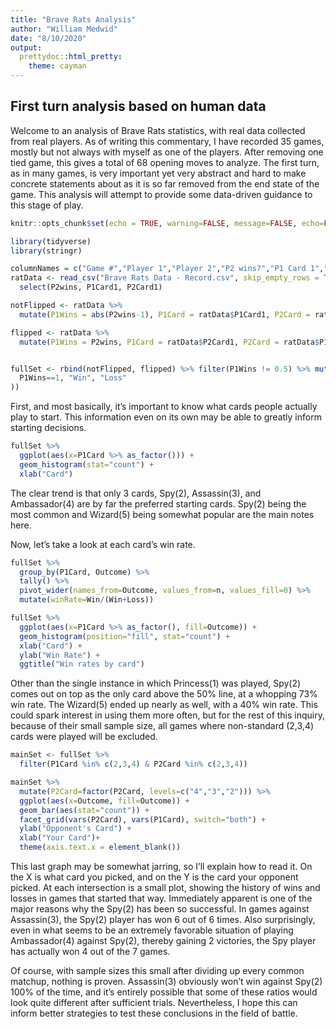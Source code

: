 ```yaml
---
title: "Brave Rats Analysis"
author: "William Medwid"
date: "8/10/2020"
output:
  prettydoc::html_pretty:
    theme: cayman
---
```



## First turn analysis based on human data

Welcome to an analysis of Brave Rats statistics, with real data collected from real players. As of writing this commentary, I have recorded 35 games, mostly but not always with myself as one of the players. After removing one tied game, this gives a total of 68 opening moves to analyze. The first turn, as in many games, is very important yet very abstract and hard to make concrete statements about as it is so far removed from the end state of the game. This analysis will attempt to provide some data-driven guidance to this stage of play.

```r
knitr::opts_chunk$set(echo = TRUE, warning=FALSE, message=FALSE, echo=FALSE)
```

```r
library(tidyverse)
library(stringr)
```

```r
columnNames = c("Game #","Player 1","Player 2","P2 wins?","P1 Card 1","P2 Card 1","P1 Card 2","P2 Card 2","P1 Card 3","P2 Card 3","P1 Card 4","P2 Card 4","P1 Card 5","P2 Card 5","P1 Card 6","P2 Card 6","P1 Card 7","P2 Card 7","P1 Card 8","P2 Card 8") %>% str_replace_all("[ #?]", "")
ratData <- read_csv("Brave Rats Data - Record.csv", skip_empty_rows = TRUE, col_names = columnNames, skip=1)%>% 
  select(P2wins, P1Card1, P2Card1)
```

```r
notFlipped <- ratData %>% 
  mutate(P1Wins = abs(P2wins-1), P1Card = ratData$P1Card1, P2Card = ratData$P2Card1) %>% select(P1Wins, P1Card, P2Card)

flipped <- ratData %>% 
  mutate(P1Wins = P2wins, P1Card = ratData$P2Card1, P2Card = ratData$P1Card1) %>% select(P1Wins, P1Card, P2Card)


fullSet <- rbind(notFlipped, flipped) %>% filter(P1Wins != 0.5) %>% mutate(Outcome = ifelse(
  P1Wins==1, "Win", "Loss"
))
```

First, and most basically, it's important to know what cards people actually play to start. This information even on its own may be able to greatly inform starting decisions.

```r
fullSet %>% 
  ggplot(aes(x=P1Card %>% as_factor())) +
  geom_histogram(stat="count") +
  xlab("Card")
```

The clear trend is that only 3 cards, Spy(2), Assassin(3), and Ambassador(4) are by far the preferred starting cards. Spy(2) being the most common and Wizard(5) being somewhat popular are the main notes here. 

Now, let's take a look at each card's win rate.

```r
fullSet %>% 
  group_by(P1Card, Outcome) %>% 
  tally() %>% 
  pivot_wider(names_from=Outcome, values_from=n, values_fill=0) %>% 
  mutate(winRate=Win/(Win+Loss))
```

```r
fullSet %>% 
  ggplot(aes(x=P1Card %>% as_factor(), fill=Outcome)) +
  geom_histogram(position="fill", stat="count") +
  xlab("Card") +
  ylab("Win Rate") +
  ggtitle("Win rates by card")
```

Other than the single instance in which Princess(1) was played, Spy(2) comes out on top as the only card above the 50% line, at a whopping 73% win rate. The Wizard(5) ended up nearly as well, with a 40% win rate. This could spark interest in using them more often, but for the rest of this inquiry, because of their small sample size, all games where non-standard (2,3,4) cards were played will be excluded. 

```r
mainSet <- fullSet %>% 
  filter(P1Card %in% c(2,3,4) & P2Card %in% c(2,3,4))
```

```r
mainSet %>% 
  mutate(P2Card=factor(P2Card, levels=c("4","3","2"))) %>% 
  ggplot(aes(x=Outcome, fill=Outcome)) +
  geom_bar(aes(stat="count")) +
  facet_grid(vars(P2Card), vars(P1Card), switch="both") +
  ylab("Opponent's Card") +
  xlab("Your Card")+
  theme(axis.text.x = element_blank())
```

This last graph may be somewhat jarring, so I'll explain how to read it. On the X is what card you picked, and on the Y is the card your opponent picked. At each intersection is a small plot, showing the history of wins and losses in games that started that way. Immediately apparent is one of the major reasons why the Spy(2) has been so successful. In games against Assassin(3), the Spy(2) player has won 6 out of 6 times. Also surprisingly, even in what seems to be an extremely favorable situation of playing Ambassador(4) against Spy(2), thereby gaining 2 victories, the Spy player has actually won 4 out of the 7 games. 

Of course, with sample sizes this small after dividing up every common matchup, nothing is proven. Assassin(3) obviously won't win against Spy(2) 100% of the time, and it's entirely possible that some of these ratios would look quite different after sufficient trials. Nevertheless, I hope this can inform better strategies to test these conclusions in the field of battle.